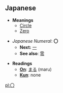 == Japanese ==

*'''Meanings'''
**[[Circle]]
**[[Zero]]

*''Japanese Numeral'': '''〇'''
**'''Next:''' [[一]]
**'''See also''': [[零]]

*'''Readings'''
**'''[[On]]''': [[まる]] (maru)
**'''[[Kun]]''': none

[[pl:〇]]